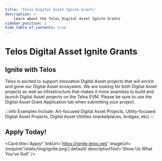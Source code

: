 ---
title: 'Telos Digital Asset Ignite Grants'
description: >-
    Learn about the Telos Digital Asset Ignite Grants
sidebar_position: 2
hide_table_of_contents: true
---


# Telos Digital Asset Ignite Grants

## Ignite with Telos

Telos is excited to support innovative Digital Asset projects that will enrich and grow our Digital Asset ecosystem. We are looking for both Digital Asset projects as well as infrastructure that makes it more seamless to build and launch Digital Asset projects on the Telos EVM. Please be sure to use the Digital Asset Grant Application tab when submitting your project.

:::info
Examples Include:
Art-focused Digital Asset Projects, Utility-focused Digital Asset Projects, Digital Asset Utilities (marketplaces, bridges, etc)
:::

## Apply Today!

<Card
    title='Apply!'
    linkUrl='https://ignite.telos.net/'
    imageUrl={require('/static/img/ignite.png').default}
    descriptionText='Show Us What You&#39;ve Got!'
/>